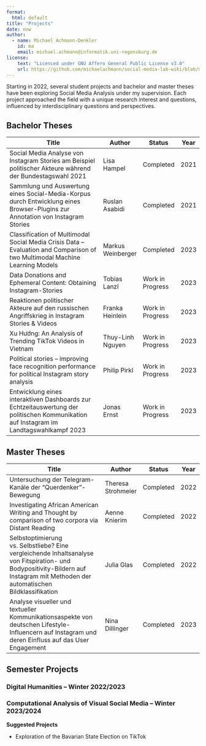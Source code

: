 ```yaml
---
format: 
  html: default
title: "Projects"
date: now
author:
  - name: Michael Achmann-Denkler
    id: ma
    email: michael.achmann@informatik.uni-regensburg.de
license:
    text: "Licenced under GNU Affero General Public License v3.0"
    url: https://github.com/michaelachmann/social-media-lab-wiki/blob/main/LICENSE
---
```


Starting in 2022, several student projects and bachelor and master theses have been exploring Social Media Analysis under my supervision. Each project approached the field with a unique research interest and questions, influenced by interdisciplinary questions and perspectives.


## Bachelor Theses

| Title                                                                                                                                    	| Author          	| Status           	| Year 	|
|------------------------------------------------------------------------------------------------------------------------------------------	|-------------------	|------------------	|------	|
| Social Media Analyse von Instagram Stories am Beispiel politischer Akteure während der Bundestagswahl 2021                             	| Lisa Hampel       	| Completed        	| 2021 	|
| Sammlung und Auswertung eines Social-Media-Korpus durch Entwicklung eines Browser-Plugins zur Annotation von Instagram Stories         	| Ruslan Asabidi    	| Completed        	| 2021 	|
| Classification of Multimodal Social Media Crisis Data – Evaluation and Comparison of two Multimodal Machine Learning Models            	| Markus Weinberger 	| Completed        	| 2023 	|
| Data Donations and Ephemeral Content: Obtaining Instagram-Stories                                                                        	| Tobias Lanzl      	| Work in Progress 	| 2023 	|
| Reaktionen politischer Akteure auf den russischen Angriffskrieg in Instagram Stories & Videos                                            	| Franka Heinlein   	| Work in Progress 	| 2023 	|
| Xu Hướng: An Analysis of Trending TikTok Videos in Vietnam                                                                               	| Thuy-Linh Nguyen  	| Work in Progress 	| 2023 	|
| Political stories -- improving face recognition performance for political Instagram story analysis                                       	| Philip Pirkl      	| Work in Progress 	| 2023 	|
| Entwicklung eines interaktiven Dashboards zur Echtzeitauswertung der politischen Kommunikation   auf Instagram im Landtagswahlkampf 2023 	| Jonas Ernst       	| Work in Progress 	| 2023 	|

## Master Theses

| Title                                                                                                                                    	| Author          	| Status           	| Year 	|
|------------------------------------------------------------------------------------------------------------------------------------------	|-------------------	|------------------	|------	|
| Untersuchung der Telegram-Kanäle der "Querdenker"-Bewegung                                                                                                                            	| Theresa   Strohmeier 	| Completed 	| 2022 	|
| Investigating African American Writing and Thought by comparison of two corpora via Distant Reading                                                                                   	| Aenne Knierim        	| Completed 	| 2022 	|
| Selbstoptimierung vs. Selbstliebe? Eine vergleichende Inhaltsanalyse von Fitspiration- und Bodypositivity-Bildern auf Instagram mit Methoden der automatischen   Bildklassifikation 	| Julia Glas           	| Completed 	| 2022 	|
| Analyse visueller und textueller Kommunikationsaspekte von deutschen Lifestyle-Influencern auf Instagram und deren Einfluss auf das User Engagement                                 	| Nina Dillinger       	| Completed 	| 2023 	|

## Semester Projects

### Digital Humanities -- Winter 2022/2023

### Computational Analysis of Visual Social Media -- Winter 2023/2024

**Suggested Projects**

* Exploration of the Bavarian State Election on TikTok